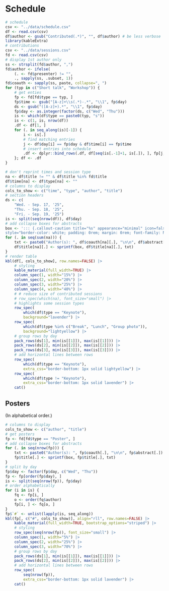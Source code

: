 # Schedule

```r
# schedule
csv <- "../data/schedule.csv"
df <- read.csv(csv)
df$author <- gsub("Contributed(.*)", "", df$author) # be less verbose
library(kableExtra)
# contributions
csv <- "../data/sessions.csv"
fd <- read.csv(csv)
# display 1st author only
ss <- strsplit(fd$author, ",")
fd$author <- ifelse(
    (. <- fd$presenter) != "", 
    ., sapply(ss, .subset, 1))
fd$coauth <- sapply(ss, paste, collapse=", ")
for (typ in c("Short talk", "Workshop")) {
    # get enties
    fp <- fd[fd$type == typ, ]
    fp$time <- gsub("[A-z]+\\s(.*)-.*", "\\1", fp$day)
    ds <- gsub("([A-z]+).*", "\\1", fp$day)
    fp$day <- as.integer(factor(ds, c("Wed", "Thu")))
    is <- which(df$type == paste0(typ, "s"))
    is <- c(1, is, nrow(df))
    .df <- df[1, ]
    for (. in seq_along(is)[-1]) {
        i <- is[.]
        # find matching entries
        j <- df$day[i] == fp$day & df$time[i] == fp$time
        # insert entries into schedule
        .df <- dplyr::bind_rows(.df, df[seq(is[.-1]+1, is[.]), ], fp[j, ])
    }; df <- .df
}
```

```r
# don't reprint times and session type
na <- df$title != "" & df$title %in% fd$title
df$time[na] <- df$type[na] <- ""
# columns to display
cols_to_show <- c("time", "type", "author", "title")
# section headers
ds <- c(
    "Wed. - Sep. 17, '25",
    "Thu. - Sep. 18, '25",
    "Fri. - Sep. 19, '25")
is <- split(seq(nrow(df)), df$day)
# add collapse boxes for abstracts
box <- '::: {.callout-caution title="%s" appearance="minimal" icon=false collapse=true 
style="border-color: white; padding: 0rem; margin: 0rem; font-family: Nunito Sans;"}\n%s\n'
for (. in seq(sum(na))) {
    txt <- paste0("Author(s): ", df$coauth[na][.], "\n\n", df$abstract[na][.])
    df$title[na][.] <- sprintf(box, df$title[na][.], txt)
}
# render table
kbl(df[, cols_to_show], row.names=FALSE) |>
    # styling
    kable_material(full_width=TRUE) |>
    column_spec(1, width="15%") |>
    column_spec(2, width="20%") |>
    column_spec(3, width="25%") |>
    column_spec(4, width="40%") |>
    # # reduce size of contributed sessions
    # row_spec(which(na), font_size="small") |>
    # highlights some session types
    row_spec(
        which(df$type == "Keynote"), 
        background="lavender") |>
    row_spec(
        which(df$type %in% c("Break", "Lunch", "Group photo")), 
        background="lightyellow") |>
    # group rows by day
    pack_rows(ds[1], min(is[[1]]), max(is[[1]])) |>
    pack_rows(ds[2], min(is[[2]]), max(is[[2]])) |>
    pack_rows(ds[3], min(is[[3]]), max(is[[3]])) |>
    # add horizontal lines between rows
    row_spec(
        which(df$type == "Keynote"), 
        extra_css="border-bottom: 1px solid lightyellow") |>
    row_spec(
        which(df$type != "Keynote"), 
        extra_css="border-bottom: 1px solid lavender") |>
    cat()
```

## Posters

(In alphabetical order.)

```r
# columns to display
cols_to_show <- c("author", "title")
# get posters
fp <- fd[fd$type == "Poster", ]
# add collapse boxes for abstracts
for (. in seq(nrow(fp))) {
    txt <- paste0("Author(s): ", fp$coauth[.], "\n\n", fp$abstract[.])
    fp$title[.] <- sprintf(box, fp$title[.], txt)
}
# split by day
fp$day <- factor(fp$day, c("Wed", "Thu"))
fp <- fp[order(fp$day), ]
is <- split(seq(nrow(fp)), fp$day)
# order alphabetically
for (i in is) {
    fq <- fp[i, ]
    o <- order(fq$author)
    fp[i, ] <- fq[o, ]
}
fp$`#` <- unlist(lapply(is, seq_along))
kbl(fp[, c("#", cols_to_show)], align="rll", row.names=FALSE) |>
    kable_material(full_width=TRUE, bootstrap_options="striped") |>
    # styling
    row_spec(seq(nrow(fp)), font_size="small") |>
    column_spec(1, width="5%") |>
    column_spec(2, width="25%") |>
    column_spec(3, width="70%") |>
    # group rows by day
    pack_rows(ds[1], min(is[[1]]), max(is[[1]])) |>
    pack_rows(ds[2], min(is[[2]]), max(is[[2]])) |>
    # add horizontal lines between rows
    row_spec(
        seq(nrow(fp)),
        extra_css="border-bottom: 1px solid lavender") |>
    cat()
```

